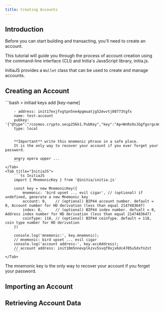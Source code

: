 ```yaml
---
title: Creating Accounts
---
```


## Introduction 

Before you can start building and transacting, you'll need to create an account. 

This tutorial will guide you through the process of account creation using the command-line interface (CLI) and Initia's JavaScript library, initia.js.

InitiaJS provides a `Wallet` class that can be used to create and manage accounts.

## Creating an Account

<Tabs>
    <Tab title="CLI">
        ```bash
        > initiad keys add [key-name]

        - address: init17exjfvgtpn5ne4pgmuatjg52mvvtj08773tgfx
        name: test-account
        pubkey: '{"@type":"/cosmos.crypto.secp256k1.PubKey","key":"Ap+WnRzOsJGgfgsrgc4APi/EiTzl3t52ruiKGev7X9LW"}'
        type: local


        **Important** write this mnemonic phrase in a safe place.
        It is the only way to recover your account if you ever forget your password.

        angry opera upper ...
        ```
    </Tab>
    <Tab title="InitiaJS">
        ```ts InitiaJS
        import { MnemonicKey } from '@initia/initia.js'

        const key = new MnemonicKey({
            mnemonic: 'bird upset ... evil cigar', // (optional) if undefined, generate a new Mnemonic key
            account: 0,    // (optional) BIP44 account number. default = 0, Account number for HD derivation (less than equal 2147483647)
            index: 0,      // (optional) BIP44 index number. defualt = 0, Address index number for HD derivation (less than equal 2147483647)
            coinType: 118, // (optional) BIP44 coinType. default = 118, coin type number for HD derivation
        })

        console.log('mnemonic:', key.mnemonic);
        // mnemonic: bird upset ... evil cigar
        console.log('account address:', key.accAddress);
        // account address: init10m5nnevplkzvv5svqf0xjx6dc4705u5dxfn2st
        ```
    </Tab>
</Tabs>

<Warning>The mnemonic key is the only way to recover your account if you forget your password.</Warning>

## Importing an Account

## Retrieving Account Data